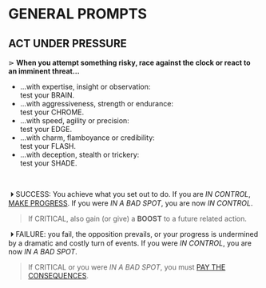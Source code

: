 # GENERAL PROMPTS
## ACT UNDER PRESSURE
⋗ **When you attempt something risky, race against the clock or react to an imminent threat…**
- ...with expertise, insight or observation:<br/>
test your <span class="stat">BRAIN</span>.
- ...with aggressiveness, strength or endurance:<br/>
test your <span class="stat">CHROME</span>.
- ...with speed, agility or precision:<br/>
test your <span class="stat">EDGE</span>.
- ...with charm, flamboyance or credibility:<br/>
test your <span class="stat">FLASH</span>.
- ...with deception, stealth or trickery:<br/>
test your <span class="stat">SHADE</span>.
<br/>

&nbsp;<span class="turquoise bold">⏵ SUCCESS</span>: You achieve what you set out to do. If you are _IN CONTROL_, [MAKE PROGRESS](/prompts/challenge-prompts#make-progress). If you were _IN A BAD SPOT_, you are now _IN CONTROL_.

> If <span class="turquoise bold">CRITICAL</span>, also gain (or give) a **BOOST** to a future related action.

&nbsp;<span class="fuchsia bold">⏵ FAILURE</span>: you fail, the opposition prevails, or your progress is undermined by a dramatic and costly turn of events. If you were _IN CONTROL_, you are now _IN A BAD SPOT_.  
> If <span class="fuchsia bold">CRITICAL</span> or you were _IN A BAD SPOT_, you must [PAY THE CONSEQUENCES](/prompts/challenge-prompts#pay-the-consequences).